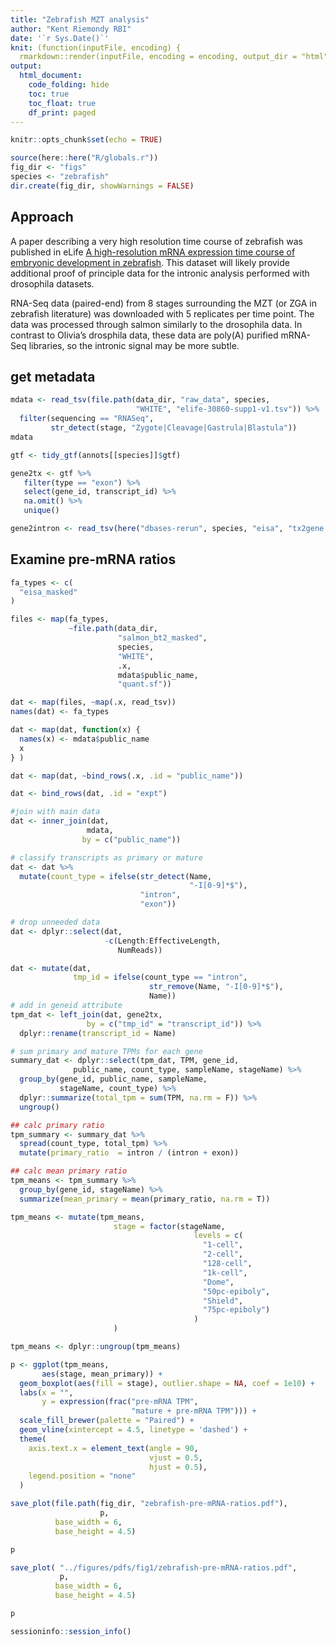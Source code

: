 ```yaml
---
title: "Zebrafish MZT analysis"
author: "Kent Riemondy RBI"
date: '`r Sys.Date()`'
knit: (function(inputFile, encoding) {
  rmarkdown::render(inputFile, encoding = encoding, output_dir = "html") })
output: 
  html_document:
    code_folding: hide
    toc: true
    toc_float: true
    df_print: paged
---
```


```r
knitr::opts_chunk$set(echo = TRUE)
```


```r
source(here::here("R/globals.r"))
fig_dir <- "figs"
species <- "zebrafish"
dir.create(fig_dir, showWarnings = FALSE)
```


## Approach

A paper describing a very high resolution time course of zebrafish was published in eLife [A high-resolution mRNA expression time course of embryonic development in zebrafish](https://elifesciences.org/articles/30860). This dataset will likely provide additional proof of principle data for the intronic analysis performed with drosophila datasets. 

RNA-Seq data (paired-end) from 8 stages surrounding the MZT (or ZGA in zebrafish literature) was downloaded with 5 replicates per time point. The data was processed through salmon similarly to the drosophila data. In contrast to Olivia's drosphila data, these data are poly(A) purified mRNA-Seq libraries, so the intronic signal may be more subtle.  

 
## get metadata

```r
mdata <- read_tsv(file.path(data_dir, "raw_data", species, 
                            "WHITE", "elife-30860-supp1-v1.tsv")) %>% 
  filter(sequencing == "RNASeq",
         str_detect(stage, "Zygote|Cleavage|Gastrula|Blastula"))
mdata
```

```r
gtf <- tidy_gtf(annots[[species]]$gtf)

gene2tx <- gtf %>%
   filter(type == "exon") %>%
   select(gene_id, transcript_id) %>%
   na.omit() %>%
   unique()

gene2intron <- read_tsv(here("dbases-rerun", species, "eisa", "tx2gene.tsv"))
```


## Examine pre-mRNA ratios

```r
fa_types <- c(
  "eisa_masked"
)

files <- map(fa_types, 
             ~file.path(data_dir,
                        "salmon_bt2_masked", 
                        species, 
                        "WHITE",
                        .x,
                        mdata$public_name,
                        "quant.sf"))

dat <- map(files, ~map(.x, read_tsv))
names(dat) <- fa_types

dat <- map(dat, function(x) {
  names(x) <- mdata$public_name
  x
} )

dat <- map(dat, ~bind_rows(.x, .id = "public_name"))

dat <- bind_rows(dat, .id = "expt")

#join with main data
dat <- inner_join(dat, 
                 mdata,
                by = c("public_name"))

# classify transcripts as primary or mature
dat <- dat %>% 
  mutate(count_type = ifelse(str_detect(Name, 
                                        "-I[0-9]*$"), 
                             "intron", 
                             "exon"))

# drop unneeded data
dat <- dplyr::select(dat,
                     -c(Length:EffectiveLength, 
                        NumReads))

dat <- mutate(dat,
              tmp_id = ifelse(count_type == "intron",
                               str_remove(Name, "-I[0-9]*$"),
                               Name))
# add in geneid attribute
tpm_dat <- left_join(dat, gene2tx, 
                 by = c("tmp_id" = "transcript_id")) %>% 
  dplyr::rename(transcript_id = Name)

```

```r
# sum primary and mature TPMs for each gene 
summary_dat <- dplyr::select(tpm_dat, TPM, gene_id, 
              public_name, count_type, sampleName, stageName) %>% 
  group_by(gene_id, public_name, sampleName,
           stageName, count_type) %>% 
  dplyr::summarize(total_tpm = sum(TPM, na.rm = F)) %>% 
  ungroup() 

## calc primary ratio
tpm_summary <- summary_dat %>% 
  spread(count_type, total_tpm) %>% 
  mutate(primary_ratio  = intron / (intron + exon))

## calc mean primary ratio
tpm_means <- tpm_summary %>% 
  group_by(gene_id, stageName) %>% 
  summarize(mean_primary = mean(primary_ratio, na.rm = T)) 

tpm_means <- mutate(tpm_means, 
                       stage = factor(stageName, 
                                         levels = c(
                                           "1-cell",
                                           "2-cell",
                                           "128-cell",
                                           "1k-cell",
                                           "Dome",
                                           "50pc-epiboly",
                                           "Shield",
                                           "75pc-epiboly")
                                         )
                       )

tpm_means <- dplyr::ungroup(tpm_means)

p <- ggplot(tpm_means, 
       aes(stage, mean_primary)) +
  geom_boxplot(aes(fill = stage), outlier.shape = NA, coef = 1e10) + 
  labs(x = "",
       y = expression(frac("pre-mRNA TPM", 
                           "mature + pre-mRNA TPM"))) +
  scale_fill_brewer(palette = "Paired") +
  geom_vline(xintercept = 4.5, linetype = 'dashed') + 
  theme(
    axis.text.x = element_text(angle = 90,
                               vjust = 0.5,
                               hjust = 0.5),
    legend.position = "none"
  )

save_plot(file.path(fig_dir, "zebrafish-pre-mRNA-ratios.pdf"),
                    p,
          base_width = 6,
          base_height = 4.5)

p

save_plot( "../figures/pdfs/fig1/zebrafish-pre-mRNA-ratios.pdf",
           p,
          base_width = 6,
          base_height = 4.5)

p

```


```r
sessioninfo::session_info()
```
